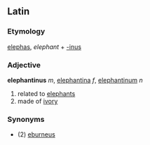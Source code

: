 ==Latin==
===Etymology===
[[elephas]], ''elephant'' + [[-inus]]
===Adjective===
'''elephantinus''' ''m'', [[elephantina]] ''f'', [[elephantinum]] ''n''

#related to [[elephant]]s
#made of [[ivory]]
===Synonyms===
*(2) [[eburneus]]